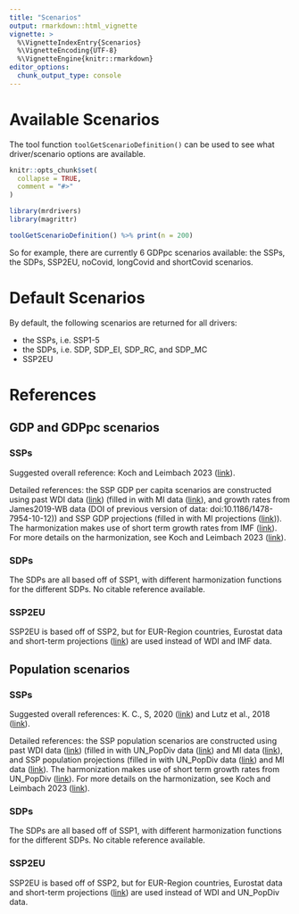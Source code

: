 ```yaml
---
title: "Scenarios"
output: rmarkdown::html_vignette
vignette: >
  %\VignetteIndexEntry{Scenarios}
  %\VignetteEncoding{UTF-8}
  %\VignetteEngine{knitr::rmarkdown}
editor_options: 
  chunk_output_type: console
---
```


# Available Scenarios

The tool function `toolGetScenarioDefinition()` can be used to see what driver/scenario options are available.

```r
knitr::opts_chunk$set(
  collapse = TRUE,
  comment = "#>"
)
```

```r
library(mrdrivers)
library(magrittr)
```

```r
toolGetScenarioDefinition() %>% print(n = 200)
```

So for example, there are currently 6 GDPpc scenarios available: the SSPs, the SDPs, SSP2EU, noCovid, longCovid and shortCovid scenarios.

# Default Scenarios

By default, the following scenarios are returned for all drivers:

-   the SSPs, i.e. SSP1-5
-   the SDPs, i.e. SDP, SDP_EI, SDP_RC, and SDP_MC
-   SSP2EU

# References

## GDP and GDPpc scenarios

### SSPs

Suggested overall reference: Koch and Leimbach 2023 ([link](https://doi.org/10.1016/j.ecolecon.2023.107751)).

Detailed references: the SSP GDP per capita scenarios are constructed using past WDI data ([link](https://databank.worldbank.org/source/world-development-indicators)) (filled in with MI data ([link](https://zenodo.org/record/4421504/files/MissingIslands.zip)), and growth rates from James2019-WB data (DOI of previous version of data: doi:10.1186/1478-7954-10-12)) and SSP GDP projections (filled in with MI projections ([link](https://zenodo.org/record/4421504/files/MissingIslands.zip))). The harmonization makes use of short term growth rates from IMF ([link](https://www.imf.org/-/media/Files/Publications/WEO/WEO-Database/2022/WEOOct2022all.ashx)). For more details on the harmonization, see Koch and Leimbach 2023 ([link](https://doi.org/10.1016/j.ecolecon.2023.107751)).

### SDPs

The SDPs are all based off of SSP1, with different harmonization functions for the different SDPs. No citable reference available.

### SSP2EU

SSP2EU is based off of SSP2, but for EUR-Region countries, Eurostat data and short-term projections ([link](https://ec.europa.eu/eurostat)) are used instead of WDI and IMF data.

## Population scenarios

### SSPs

Suggested overall references: K. C., S, 2020 ([link](https://pure.iiasa.ac.at/16710)) and Lutz et al., 2018 ([link](https://pure.iiasa.ac.at/id/eprint/15226/1/lutz_et_al_2018_demographic_and_human_capital.pdf)).

Detailed references: the SSP population scenarios are constructed using past WDI data ([link](https://databank.worldbank.org/source/world-development-indicators)) (filled in with UN_PopDiv data ([link](https://population.un.org/wpp/Download/Files/1_Indicators%20(Standard)/EXCEL_FILES/2_Population/WPP2022_POP_F01_1_POPULATION_SINGLE_AGE_BOTH_SEXES.xlsx)) and MI data ([link](https://zenodo.org/record/4421504/files/MissingIslands.zip)), and SSP population projections (filled in with UN_PopDiv data ([link](https://population.un.org/wpp/Download/Files/1_Indicators%20(Standard)/EXCEL_FILES/2_Population/WPP2022_POP_F01_1_POPULATION_SINGLE_AGE_BOTH_SEXES.xlsx)) and MI data ([link](https://zenodo.org/record/4421504/files/MissingIslands.zip)). The harmonization makes use of short term growth rates from UN_PopDiv ([link](https://population.un.org/wpp/Download/Files/1_Indicators%20(Standard)/EXCEL_FILES/2_Population/WPP2022_POP_F01_1_POPULATION_SINGLE_AGE_BOTH_SEXES.xlsx)). For more details on the harmonization, see Koch and Leimbach 2023 ([link](https://doi.org/10.1016/j.ecolecon.2023.107751)).

### SDPs

The SDPs are all based off of SSP1, with different harmonization functions for the different SDPs. No citable reference available.

### SSP2EU

SSP2EU is based off of SSP2, but for EUR-Region countries, Eurostat data and short-term projections ([link](https://ec.europa.eu/eurostat)) are used instead of WDI and UN_PopDiv data.
